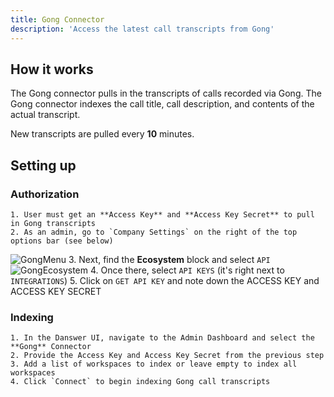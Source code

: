 ```yaml
---
title: Gong Connector
description: 'Access the latest call transcripts from Gong'
---
```


## How it works
The Gong connector pulls in the transcripts of calls recorded via Gong. The Gong connector indexes the
call title, call description, and contents of the actual transcript.

New transcripts are pulled every **10** minutes.


## Setting up
### Authorization
    1. User must get an **Access Key** and **Access Key Secret** to pull in Gong transcripts
    2. As an admin, go to `Company Settings` on the right of the top options bar (see below)
![GongMenu](/images/connectors/gong/GongMenu.png)
    3. Next, find the **Ecosystem** block and select `API`
![GongEcosystem](/images/connectors/gong/GongEcosystem.png)
    4. Once there, select `API KEYS` (it's right next to `INTEGRATIONS`)
    5. Click on `GET API KEY` and note down the ACCESS KEY and ACCESS KEY SECRET

### Indexing
    1. In the Danswer UI, navigate to the Admin Dashboard and select the **Gong** Connector
    2. Provide the Access Key and Access Key Secret from the previous step
    3. Add a list of workspaces to index or leave empty to index all workspaces
    4. Click `Connect` to begin indexing Gong call transcripts

